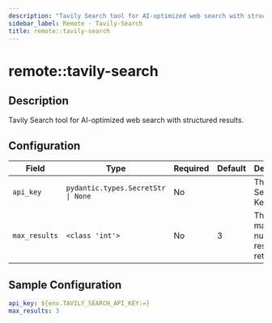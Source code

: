 ```yaml
---
description: "Tavily Search tool for AI-optimized web search with structured results."
sidebar_label: Remote - Tavily-Search
title: remote::tavily-search
---
```


# remote::tavily-search

## Description

Tavily Search tool for AI-optimized web search with structured results.

## Configuration

| Field | Type | Required | Default | Description |
|-------|------|----------|---------|-------------|
| `api_key` | `pydantic.types.SecretStr \| None` | No |  | The Tavily Search API Key |
| `max_results` | `<class 'int'>` | No | 3 | The maximum number of results to return |

## Sample Configuration

```yaml
api_key: ${env.TAVILY_SEARCH_API_KEY:=}
max_results: 3
```
